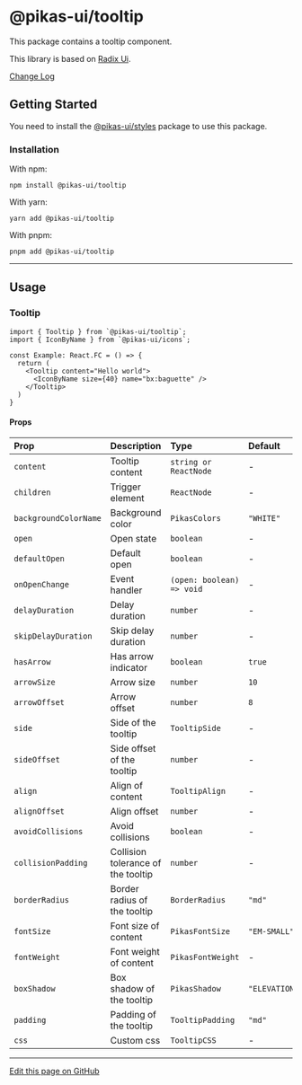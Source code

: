 

<NextSeo title="Tooltip" />

# @pikas-ui/tooltip

This package contains a tooltip component.

This library is based on [Radix Ui](https://www.radix-ui.com/).

<a href="https://github.com/Achaak/pikas/blob/main/packages/ui/tooltip/CHANGELOG.md">
  Change Log
</a>

## Getting Started

You need to install the <a href={stylesLink}>@pikas-ui/styles</a> package to use this package.

### Installation

With npm:

```
npm install @pikas-ui/tooltip
```

With yarn:

```
yarn add @pikas-ui/tooltip
```

With pnpm:

```
pnpm add @pikas-ui/tooltip
```

---

## Usage

### Tooltip

<TooltipExample />

```tsx
import { Tooltip } from `@pikas-ui/tooltip`;
import { IconByName } from `@pikas-ui/icons`;

const Example: React.FC = () => {
  return (
    <Tooltip content="Hello world">
      <IconByName size={40} name="bx:baguette" />
    </Tooltip>
  )
}
```

#### Props

| Prop                  | Description                        | Type                      | Default         |
| :-------------------- | :--------------------------------- | :------------------------ | :-------------- |
| `content`             | Tooltip content                    | `string or ReactNode`     | -               |
| `children`            | Trigger element                    | `ReactNode`               | -               |
| `backgroundColorName` | Background color                   | `PikasColors`             | `"WHITE"`       |
| `open`                | Open state                         | `boolean`                 | -               |
| `defaultOpen`         | Default open                       | `boolean`                 | -               |
| `onOpenChange`        | Event handler                      | `(open: boolean) => void` | -               |
| `delayDuration`       | Delay duration                     | `number`                  | -               |
| `skipDelayDuration`   | Skip delay duration                | `number`                  | -               |
| `hasArrow`            | Has arrow indicator                | `boolean`                 | `true`          |
| `arrowSize`           | Arrow size                         | `number`                  | `10`            |
| `arrowOffset`         | Arrow offset                       | `number`                  | `8`             |
| `side`                | Side of the tooltip                | `TooltipSide`             | -               |
| `sideOffset`          | Side offset of the tooltip         | `number`                  | -               |
| `align`               | Align of content                   | `TooltipAlign`            | -               |
| `alignOffset`         | Align offset                       | `number`                  | -               |
| `avoidCollisions`     | Avoid collisions                   | `boolean`                 | -               |
| `collisionPadding`    | Collision tolerance of the tooltip | `number`                  | -               |
| `borderRadius`        | Border radius of the tooltip       | `BorderRadius`            | `"md"`          |
| `fontSize`            | Font size of content               | `PikasFontSize`           | `"EM-SMALL"`    |
| `fontWeight`          | Font weight of content             | `PikasFontWeight`         | -               |
| `boxShadow`           | Box shadow of the tooltip          | `PikasShadow`             | `"ELEVATION_2"` |
| `padding`             | Padding of the tooltip             | `TooltipPadding`          | `"md"`          |
| `css`                 | Custom css                         | `TooltipCSS`              | -               |

---

[Edit this page on GitHub](https://github.com/Achaak/pikas/blob/main/apps/docs-ui/pages/components/tooltip.mdx)
